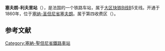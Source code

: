 {{Infobox station
| name          =<!-- 注释出：[[File:RATP.svg|32x32px]] -->塞夫朗-利夫里站<br>{{lang|fr|Gare de Sevran - Livry}} 
| type          = [[法国铁路|法国铁路]]
| image = Sevran-Livry - Facade du batiment de la gare.jpg
|image_caption = 车站站舍
| address       = {{FRA}}[[塞纳-圣但尼省|塞纳-圣但尼省]][[塞夫朗|塞夫朗]]
| latd          = 48
| latm          = 56
| lats          = 10
| latNS         = N
| longd         = 2
| longm         = 32
| longs         = 05
| longEW        = E
| operator = <!-- 注释出：[[File:RATP.svg|32x32px]] -->
| coordinates_display = yes
| iso_region    = FR
| line          = 
* [[大区快铁B线|大区快铁B线]]
| platform      = 3
| tracks        = 4
| elevation = 
| opened        = 1860年
| rebuilt =
| status = 使用中
| closed        = 
| passengers= 5,227,200
| pass_year= 2014年<ref>[https://ressources.data.sncf.com/explore/dataset/frequentation-gares/?q=Sevran Fréquentation en gares en 2014 – Sevran-Livry]</ref><ref>[https://ressources.data.sncf.com SNCF Open Data] Traitement du 26 avril 2016 (onglet Informations)</ref>
| station_type = 客运车站
| connections = 
* [[RATP公交路网|巴黎城市公共交通]]
* [[file:Paris_Noctilien_logo.svg|51x51px]]
| route_map =
| map_locator   = 
| note =
}}

'''塞夫朗-利夫里站'''（{{lang-fr|Gare de Sevran - Livry}}），是法国的一个铁路车站，属于[[大区快铁B线|大区快铁B线]]B5支线。开通于1860年，位于[[塞纳-圣但尼省|塞纳-圣但尼省]][[塞夫朗|塞夫朗]]。属于第四收费区（{{lang-fr|Zone 4}}）。

== 参考文献 ==
{{Reflist}}

{{RER B}}
[[Category:塞納-聖但尼省鐵路車站|Category:塞納-聖但尼省鐵路車站]]